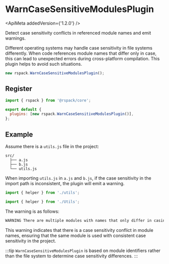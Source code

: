 
# WarnCaseSensitiveModulesPlugin

<ApiMeta addedVersion={'1.2.0'} />

Detect case sensitivity conflicts in referenced module names and emit warnings.

Different operating systems may handle case sensitivity in file systems differently. When code references module names that differ only in case, this can lead to unexpected errors during cross-platform compilation. This plugin helps to avoid such situations.

```js
new rspack.WarnCaseSensitiveModulesPlugin();
```

## Register

```js title="rspack.config.mjs"
import { rspack } from '@rspack/core';

export default {
  plugins: [new rspack.WarnCaseSensitiveModulesPlugin()],
};
```

## Example

Assume there is a `utils.js` file in the project:

```text
src/
  ├── a.js
  ├── b.js
  └── utils.js
```

When importing `utils.js` in `a.js` and `b.js`, if the case sensitivity in the import path is inconsistent, the plugin will emit a warning.

```js title="src/a.js"
import { helper } from './utils';
```

```js title="src/b.js"
import { helper } from './Utils';
```

The warning is as follows:

```bash
WARNING There are multiple modules with names that only differ in casing.
```

This warning indicates that there is a case sensitivity conflict in module names, ensuring that the same module is used with consistent case sensitivity in the project.

:::tip
`WarnCaseSensitiveModulesPlugin` is based on module identifiers rather than the file system to determine case sensitivity differences.
:::

